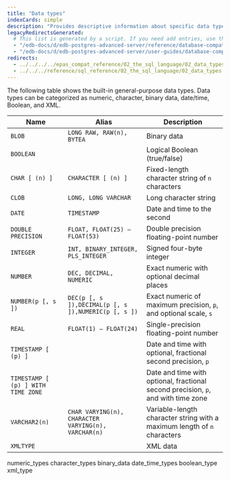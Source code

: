 ```yaml
---
title: "Data types"
indexCards: simple
description: "Provides descriptive information about specific data types"
legacyRedirectsGenerated:
  # This list is generated by a script. If you need add entries, use the `legacyRedirects` key.
  - "/edb-docs/d/edb-postgres-advanced-server/reference/database-compatibility-for-oracle-developers-reference-guide/9.6/Database_Compatibility_for_Oracle_Developers_Reference_Guide.1.011.html"
  - "/edb-docs/d/edb-postgres-advanced-server/user-guides/database-compatibility-for-oracle-developers-guide/9.5/Database_Compatibility_for_Oracle_Developers_Guide.1.043.html"
redirects:
  - ../../../../epas_compat_reference/02_the_sql_language/02_data_types #generated for docs/epas/reorg-role-use-case-mode
  - ../../../reference/sql_reference/02_the_sql_language/02_data_types
---
```


<div id="data_types" class="registered_link"></div>

The following table shows the built-in general-purpose data types. Data types can be categorized as numeric, character, binary data, date/time, Boolean, and XML.

| Name                               | Alias                                               | Description                                                                       |
| ---------------------------------- | --------------------------------------------------- | --------------------------------------------------------------------------------- |
| `BLOB`                             | `LONG RAW, RAW(n), BYTEA`                           | Binary data                                                                       |
| `BOOLEAN`                          |                                                     | Logical Boolean (true/false)                                                      |
| `CHAR [ (n) ]`                     | `CHARACTER [ (n) ]`                                 | Fixed-length character string of `n` characters                                   |
| `CLOB`                             | `LONG, LONG VARCHAR`                                | Long character string                                                             |
| `DATE`                             | `TIMESTAMP`                                         | Date and time to the second                                                       |
| `DOUBLE PRECISION`                 | `FLOAT, FLOAT(25) – FLOAT(53)`                      | Double precision floating-point number                                            |
| `INTEGER`                          | `INT, BINARY_INTEGER, PLS_INTEGER`                  | Signed four-byte integer                                                          |
| `NUMBER`                           | `DEC, DECIMAL, NUMERIC`                             | Exact numeric with optional decimal places                                        |
| `NUMBER(p [, s ])`                 | `DEC(p [, s ]),DECIMAL(p [, s ]),NUMERIC(p [, s ])` | Exact numeric of maximum precision, `p`, and optional scale, `s`                  |
| `REAL`                             | `FLOAT(1) – FLOAT(24)`                              | Single-precision floating-point number                                            |
| `TIMESTAMP [ (p) ]`                |                                                     | Date and time with optional, fractional second precision, `p`                     |
| `TIMESTAMP [ (p) ] WITH TIME ZONE` |                                                     | Date and time with optional, fractional second precision, `p`, and with time zone |
| `VARCHAR2(n)`                      | `CHAR VARYING(n), CHARACTER VARYING(n), VARCHAR(n)` | Variable-length character string with a maximum length of `n` characters          |
| `XMLTYPE`                          |                                                     | XML data                                                                          |

<div class="toctree" maxdepth="3">

numeric_types character_types binary_data date_time_types boolean_type xml_type

</div>
